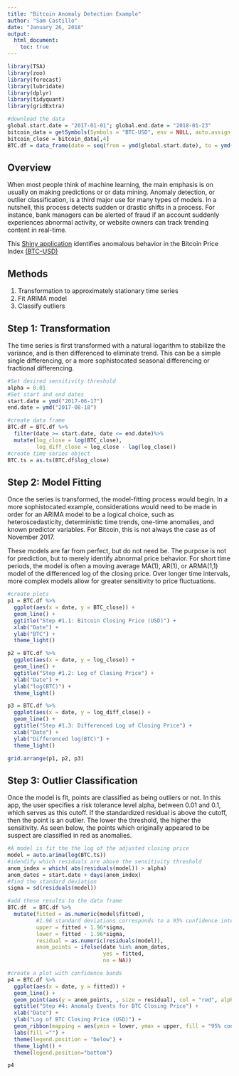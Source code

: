 ---
title: "Bitcoin Anomaly Detection Example"
author: "Sam Castillo"
date: "January 26, 2018"
output: 
  html_document:
    toc: true
---

```{r message = F, warning = F}
library(TSA)
library(zoo)
library(forecast)
library(lubridate)
library(dplyr)
library(tidyquant)
library(gridExtra)

#download the data
global.start.date = "2017-01-01"; global.end.date = "2018-01-23"
bitcoin_data = getSymbols(Symbols = "BTC-USD", env = NULL, auto.assign = F, src = "yahoo",from = global.start.date, to = global.end.date)
bitcoin_close = bitcoin_data[,4]
BTC.df = data_frame(date = seq(from = ymd(global.start.date), to = ymd(global.end.date), by = "days"), BTC_close = as.numeric(bitcoin_close))
```

## Overview

When most people think of machine learning, the main emphasis is on usually on making predictions or or data mining.  Anomaly detection, or outlier classification, is a third major use for many types of models.  In a nutshell, this process detects sudden or drastic shifts in a process.  For instance, bank managers can be alerted of fraud if an account suddenly experiences abnormal activity, or website owners can track trending content in real-time.

This [Shiny application](https://samdc.shinyapps.io/Bitcoin_Anomaly_Detection/) identifies anomalous behavior in the Bitcoin Price Index [(BTC-USD)](https://finance.yahoo.com/quote/BTCUSD=X/)

## Methods

1. Transformation to approximately stationary time series
2. Fit ARIMA model
3. Classify outliers

## Step 1: Transformation

The time series is first transformed with a natural logarithm to stabilize the variance, and is then differenced to eliminate trend.  This can be a simple single differencing, or a more sophistocated seasonal differencing or fractional differencing.

```{r}
#Set desired sensitivity threshold
alpha = 0.01
#Set start and end dates
start.date = ymd("2017-06-17")
end.date = ymd("2017-08-18")

#create data frame
BTC.df = BTC.df %>%
  filter(date >= start.date, date <= end.date)%>%
  mutate(log_close = log(BTC_close),
         log_diff_close = log_close - lag(log_close))
#create time series object
BTC.ts = as.ts(BTC.df$log_close)
```
## Step 2: Model Fitting

Once the series is transformed, the model-fitting process would begin.  In a more sophistocated example, considerations would need to be made in order for an ARIMA model to be a logical choice, such as heteroscedasticity, deterministic time trends, one-time anomalies, and known predictor variables.  For Bitcoin, this is not always the case as of November 2017.

These models are far from perfect, but do not need be.  The purpose is not for prediction, but to merely identify abnormal price behavior.  For short time periods, the model is often a moving average MA(1), AR(1), or ARMA(1,1) model of the differenced log of the closing price.  Over longer time intervals, more complex models allow for greater sensitivity to price fluctuations.

```{r}
#create plots
p1 = BTC.df %>%
  ggplot(aes(x = date, y = BTC_close)) + 
  geom_line() + 
  ggtitle("Step #1.1: Bitcoin Closing Price (USD)") + 
  xlab("Date") + 
  ylab("BTC") + 
  theme_light()

p2 = BTC.df %>%
  ggplot(aes(x = date, y = log_close)) + 
  geom_line() + 
  ggtitle("Step #1.2: Log of Closing Price") + 
  xlab("Date") + 
  ylab("log(BTC)") + 
  theme_light()

p3 = BTC.df %>%
  ggplot(aes(x = date, y = log_diff_close)) + 
  geom_line() + 
  ggtitle("Step #1.3: Differenced Log of Closing Price") + 
  xlab("Date") + 
  ylab("Differenced log(BTC)") + 
  theme_light()

grid.arrange(p1, p2, p3)
```

## Step 3: Outlier Classification

Once the model is fit, points are classified as being outliers or not.  In this app, the user specifies a risk tolerance level alpha, between 0.01 and 0.1, which serves as this cutoff.  If the standardized residual is above the cutoff, then the point is an outlier.  The lower the threshold, the higher the sensitivity.  As seen below, the points which originally appeared to be suspect are classified in red as anomalies.

```{r}
#A model is fit the the log of the adjusted closing price
model = auto.arima(log(BTC.ts))
#idendify which residuals are above the sensitivity threshold
anom_index = which( abs(residuals(model)) > alpha)
anom_dates = start.date + days(anom_index)
#find the standard deviation
sigma = sd(residuals(model))

```

```{r }
#add these results to the data frame
BTC.df  = BTC.df %>%
  mutate(fitted = as.numeric(model$fitted),
         #1.96 standard deviations corresponds to a 95% confidence interval assuming normality of the residuals
         upper = fitted + 1.96*sigma,
         lower = fitted - 1.96*sigma,
         residual = as.numeric(residuals(model)),
         anom_points = ifelse(date %in% anom_dates,
                              yes = fitted,
                              no = NA))

#create a plot with confidence bands
p4 = BTC.df %>%
  ggplot(aes(x = date, y = fitted)) + 
  geom_line() + 
  geom_point(aes(y = anom_points, , size = residual), col = "red", alpha = 0.4) +
  ggtitle("Step #4: Anomaly Events for BTC Closing Price") + 
  xlab("Date") + 
  ylab("Log of BTC Closing Price (USD)") + 
  geom_ribbon(mapping = aes(ymin = lower, ymax = upper, fill = "95% confidence band"), alpha = 0.1, color = "lightblue") +
  labs(fill ="") + 
  theme(legend.position = "below") +
  theme_light() + 
  theme(legend.position="bottom")

p4
```



